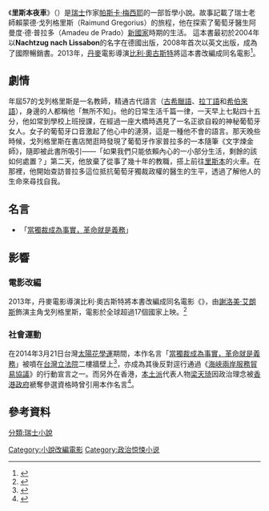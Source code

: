 {{Infobox book
| 書名      = 里斯本夜車
| 圖片      = 
| 圖片說明  = 
| 作者      = [[帕斯卡·梅西耶|帕斯卡·梅西耶]]
| 原名      = {{lang|de|''Nachtzug nach Lissabon''}}
| 中文書名  = 里斯本夜車
| 譯者      = 
| 插圖      = 
| 封面設計  = 
| 出版地    = 
| 語言      = 德語
| 系列      = 
| 題材      = 
| 類型      = 小說
| 出版者    = 
| 出版日期  = {{release_date|2004}}
| 中文版    = 
| 媒介      = 
| 頁數      = 
| 開本      = 
| isbn      = 
| oclc      = 
| 杜威十進制圖書分類法    = 
| 美國國會圖書館圖書分類法 = 
| 上壹部作品 = 
| 下壹部作品 = 
| 引用       = 
| 被引用     = 
}}

《'''里斯本夜車'''》（{{lang-en|'''Night Train to Lisbon'''}}）是[[瑞士|瑞士]]作家[[帕斯卡·梅西耶|帕斯卡·梅西耶]]的一部哲學小說。故事記載了瑞士老師賴蒙德‧戈列格里斯（Raimund Gregorius）的旅程，他在探索了葡萄牙醫生阿曼度‧德‧普拉多（Amadeu de Prado）[[新國家_(葡萄牙)|新國家]]時期的生活。 這本書最初於2004年以'''Nachtzug nach Lissabon'''的名字在德國出版，2008年首次以英文出版，成為了國際暢銷書。2013年，[[丹麥|丹麥]]電影導演[[比利·奧古斯特|比利·奧古斯特]]將這本書改編成同名電影<ref>{{cite magazine |url=https://variety.com/2010/biz/markets-festivals/bille-august-boards-night-train-1118019085/|last=Meza|first=Ed|title=Bille August boards 'Night Train'|magazine=[[Variety_(magazine)|Variety]]|date=2010-05-11 |access-date=2021-07-05 |archive-url=https://web.archive.org/web/20150717153104/https://variety.com/2010/biz/markets-festivals/bille-august-boards-night-train-1118019085/ |archive-date=2015-07-17|dead-url=no}}</ref>。

== 劇情 ==
年屆57的戈列格里斯是一名教師，精通古代語言（[[古希臘語|古希臘語]]、[[拉丁語|拉丁語]]和[[希伯來語|希伯來語]]），身邊的人都稱他「無所不知」。他的日常生活千篇一律，一天早上七點四十五分，他如常到學校上班授課，在經過一座大橋時遇見了一名正欲自殺的神秘葡萄牙女人。女子的葡萄牙口音激起了他心中的漣漪，這是一種他不會的語言。那天晚些時候，戈列格里斯在書店閒逛時發現了葡萄牙作家普拉多的一本隨筆《文字煉金師》，隨即被此書所吸引——「如果我們只能依賴內心的一小部分生活，剩餘的該如何處置？」第二天，他放棄了從事了幾十年的教職，搭上前往[[里斯本|里斯本]]的火車。在那裡，他開始查訪普拉多這位抵抗葡萄牙獨裁政權的醫生的生平，透過了解他人的生命來尋找自我。

== 名言 ==
*「[[當獨裁成為事實，革命就是義務|當獨裁成為事實，革命就是義務]]」

== 影響 ==
=== 電影改編 ===
2013年，丹麥電影導演比利·奧古斯特將本書改編成同名電影《{{Link-en|里斯本夜車 (電影)|Night Train to Lisbon (film)}}》，由[[謝洛美·艾朗斯|謝洛美·艾朗斯]]飾演主角戈列格里斯，電影於全球超過17個國家上映。<ref>{{cite web |url=https://www.imdb.com/title/tt1654523/releaseinfo?ref_=tt_dt_rdat |title=Night Train to Lisbon (2013) Release Info |publisher=[[IMDb|IMDb]] |access-date=2021-12-24 |language=en |archive-date=2021-12-24 |archive-url=https://web.archive.org/web/20211224065520/https://www.imdb.com/title/tt1654523/releaseinfo?ref_=tt_dt_rdat |dead-url=no }}</ref>

=== 社會運動 ===
在2014年3月21日台灣[[太陽花學運|太陽花學運]]期間，本作名言「[[當獨裁成為事實，革命就是義務|當獨裁成為事實，革命就是義務]]」被噴在[[台灣立法院|台灣立法院]]二樓牆壁上<ref>{{cite web |url=https://news.ltn.com.tw/news/politics/breakingnews/972799 |title=佔領國會》「當獨裁成為事實，革命就是義務」 |publisher=[[自由時報|自由時報]] |date=2014-03-21 |access-date=2021-12-24 |archive-date=2019-04-12 |archive-url=https://web.archive.org/web/20190412034729/https://news.ltn.com.tw/news/politics/breakingnews/972799 |dead-url=no }}</ref>，亦成為其後反對逕行通過《[[海峽兩岸服務貿易協議|海峽兩岸服務貿易協議]]》的行動宣言之一。而另外在香港，[[香港本土派|本土派]]代表人物[[梁天琦|梁天琦]]因政治理念被[[香港政府|香港政府]]褫奪參選資格時曾引用本作名言<ref>{{cite web |url=https://www.thestandnews.com/politics/%E8%A2%AB%E7%A6%81%E9%81%B8%E7%AB%8B%E6%9C%83-%E6%A2%81%E5%A4%A9%E7%90%A6-%E7%95%B6%E7%8D%A8%E8%A3%81%E6%88%90%E7%82%BA%E4%BA%8B%E5%AF%A6-%E9%9D%A9%E5%91%BD%E5%B0%B1%E6%98%AF%E7%BE%A9%E5%8B%99-%E5%B0%87%E5%8A%A9%E5%85%B6%E4%BB%96%E6%9C%AC%E5%9C%9F%E6%B4%BE%E5%8F%83%E9%81%B8%E4%BA%BA/ |title=被禁選立會　梁天琦：當獨裁成為事實 革命就是義務　將支持其他理念相近參選人 |publisher=[[立場新聞|立場新聞]] |date=2016-08-02 |access-date=2021-03-12 |archive-date=2020-10-20 |archive-url=https://web.archive.org/web/20201020042103/https://www.thestandnews.com/politics/%E8%A2%AB%E7%A6%81%E9%81%B8%E7%AB%8B%E6%9C%83-%E6%A2%81%E5%A4%A9%E7%90%A6-%E7%95%B6%E7%8D%A8%E8%A3%81%E6%88%90%E7%82%BA%E4%BA%8B%E5%AF%A6-%E9%9D%A9%E5%91%BD%E5%B0%B1%E6%98%AF%E7%BE%A9%E5%8B%99-%E5%B0%87%E5%8A%A9%E5%85%B6%E4%BB%96%E6%9C%AC%E5%9C%9F%E6%B4%BE%E5%8F%83%E9%81%B8%E4%BA%BA/ |dead-url=no }}</ref>。

== 參考資料 ==
{{reflist}}

[[分類:瑞士小說|分類:瑞士小說]]
[[Category:小說改編電影|Category:小說改編電影]]
[[Category:政治惊悚小说|Category:政治惊悚小说]]